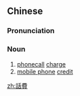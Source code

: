 {{also|话费}}
==Chinese==
{{zh-forms|s=话费}}

===Pronunciation===
{{zh-pron
|m=huàfèi
|cat=n
}}

===Noun===
{{zh-noun}}

# [[phonecall]] [[charge]]
# [[mobile phone]] [[credit]]

[[zh:話費]]